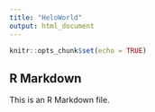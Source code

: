 ```yaml
---
title: "HeloWorld"
output: html_document
---
```


```r
knitr::opts_chunk$set(echo = TRUE)
```

## R Markdown

This is an R Markdown file.